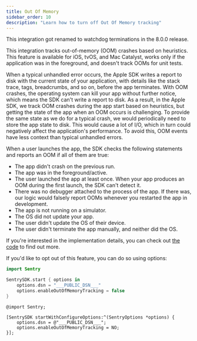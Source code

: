 ```yaml
---
title: Out Of Memory
sidebar_order: 10
description: "Learn how to turn off Out Of Memory tracking"
---
```


<Note>
This integration got renamed to <PlatformLink to="/configuration/watchdog-terminations/">watchdog terminations</PlatformLink> in the 8.0.0 release.
</Note>

This integration tracks out-of-memory (OOM) crashes based on heuristics. This feature is available for iOS, tvOS, and Mac Catalyst, works only if the application was in the foreground, and doesn't track OOMs for unit tests.

When a typical unhandled error occurs, the Apple SDK writes a report to disk with the current state of your application, with details like the stack trace, tags, breadcrumbs, and so on, before the app terminates. With OOM crashes, the operating system can kill your app without further notice, which means the SDK can't write a report to disk.
As a result, in the Apple SDK, we track OOM crashes during the app start based on heuristics, but getting the state of the app when an OOM occurs is challenging. To provide the same state as we do for a typical crash, we would periodically need to store the app state to disk. This would cause a lot of I/O, which in turn could negatively affect the application's performance. To avoid this, OOM events have less context than typical unhandled errors.

When a user launches the app, the SDK checks the following statements and reports an OOM if all of them are true:

- The app didn't crash on the previous run.
- The app was in the foreground/active.
- The user launched the app at least once. When your app produces an OOM during the first launch, the SDK can't detect it.
- There was no debugger attached to the process of the app. If there was, our logic would falsely report OOMs whenever you restarted the app in development.
- The app is not running on a simulator.
- The OS did not update your app.
- The user didn't update the OS of their device.
- The user didn't terminate the app manually, and neither did the OS.

If you're interested in the implementation details, you can check out [the code](https://github.com/getsentry/sentry-cocoa/blob/master/Sources/Sentry/SentryOutOfMemoryLogic.m) to find out more.

If you'd like to opt out of this feature, you can do so using options:

```swift {tabTitle:Swift}
import Sentry

SentrySDK.start { options in
    options.dsn = "___PUBLIC_DSN___"
    options.enableOutOfMemoryTracking = false
}
```

```objc {tabTitle:Objective-C}
@import Sentry;

[SentrySDK startWithConfigureOptions:^(SentryOptions *options) {
    options.dsn = @"___PUBLIC_DSN___";
    options.enableOutOfMemoryTracking = NO;
}];
```
